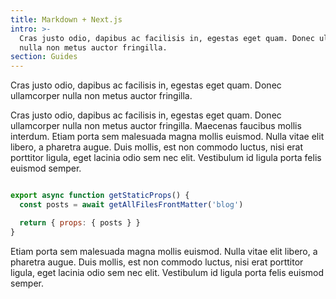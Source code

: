```yaml
---
title: Markdown + Next.js
intro: >-
  Cras justo odio, dapibus ac facilisis in, egestas eget quam. Donec ullamcorper
  nulla non metus auctor fringilla.
section: Guides
---
```


Cras justo odio, dapibus ac facilisis in, egestas eget quam. Donec ullamcorper nulla non metus auctor fringilla. 

Cras justo odio, dapibus ac facilisis in, egestas eget quam. Donec ullamcorper nulla non metus auctor fringilla. Maecenas faucibus mollis interdum. Etiam porta sem malesuada magna mollis euismod. Nulla vitae elit libero, a pharetra augue. Duis mollis, est non commodo luctus, nisi erat porttitor ligula, eget lacinia odio sem nec elit. Vestibulum id ligula porta felis euismod semper.

```javascript

export async function getStaticProps() {
  const posts = await getAllFilesFrontMatter('blog')

  return { props: { posts } }
}

```

Etiam porta sem malesuada magna mollis euismod. Nulla vitae elit libero, a pharetra augue. Duis mollis, est non commodo luctus, nisi erat porttitor ligula, eget lacinia odio sem nec elit. Vestibulum id ligula porta felis euismod semper.

